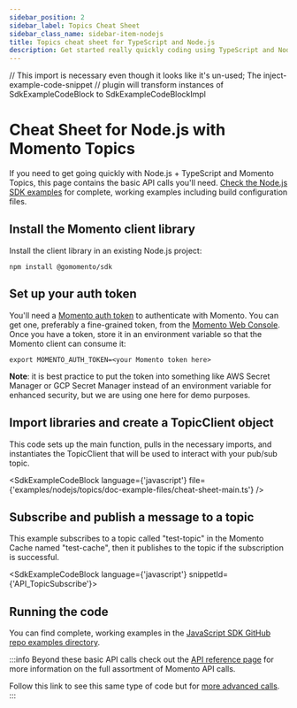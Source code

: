 ```yaml
---
sidebar_position: 2
sidebar_label: Topics Cheat Sheet
sidebar_class_name: sidebar-item-nodejs
title: Topics cheat sheet for TypeScript and Node.js
description: Get started really quickly coding using TypeScript and Node.js with Momento Topics
---
```


// This import is necessary even though it looks like it's un-used; The inject-example-code-snippet
// plugin will transform instances of SdkExampleCodeBlock to SdkExampleCodeBlockImpl

# Cheat Sheet for Node.js with Momento Topics

If you need to get going quickly with Node.js + TypeScript and Momento Topics, this page contains the basic API calls you'll need. [Check the Node.js SDK examples](https://github.com/momentohq/client-sdk-javascript/tree/main/examples/nodejs/topics) for complete, working examples including build configuration files.

## Install the Momento client library

Install the client library in an existing Node.js project:

```cli
npm install @gomomento/sdk
```

## Set up your auth token

You'll need a [Momento auth token](/develop/basics/working-with-momento-auth-tokens) to authenticate with Momento. You can get one, preferably a fine-grained token, from the [Momento Web Console](https://console.gomomento.com/caches).
Once you have a token, store it in an environment variable so that the Momento client can consume it:

```
export MOMENTO_AUTH_TOKEN=<your Momento token here>
```

**Note**: it is best practice to put the token into something like AWS Secret Manager or GCP Secret Manager instead of an environment variable for enhanced security, but we are using one here for demo purposes.

## Import libraries and create a TopicClient object
This code sets up the main function, pulls in the necessary imports, and instantiates the TopicClient that will be used to interact with your pub/sub topic.

<SdkExampleCodeBlock language={'javascript'} file={'examples/nodejs/topics/doc-example-files/cheat-sheet-main.ts'} />

## Subscribe and publish a message to a topic
This example subscribes to a topic called "test-topic" in the Momento Cache named "test-cache", then it publishes to the topic if the subscription is successful.

<SdkExampleCodeBlock language={'javascript'} snippetId={'API_TopicSubscribe'}>

## Running the code

You can find complete, working examples in the [JavaScript SDK GitHub repo examples directory](https://github.com/momentohq/client-sdk-javascript/blob/main/examples).

:::info
Beyond these basic API calls check out the [API reference page](/develop/api-reference/index.mdx) for more information on the full assortment of Momento API calls.

Follow this link to see this same type of code but for [more advanced calls](https://github.com/momentohq/client-sdk-javascript/blob/main/examples/nodejs/cache/advanced.ts).
:::
